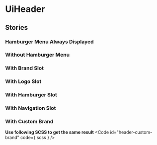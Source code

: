 
<Meta of={stories}/>

# UiHeader
<Canvas of={stories.Common} />
<ArgTypes />

## Stories
### Hamburger Menu Always Displayed
<Canvas of={stories.HamburgerMenuAlwaysDisplay}/>

### Without Hamburger Menu
<Canvas of={stories.WithoutHamburgerMenu}/>

### With Brand Slot
<Canvas of={stories.WithBrandSlot}/>

### With Logo Slot
<Canvas of={stories.WithLogoSlot}/>

### With Hamburger Slot
<Canvas of={stories.WithHamburgerSlot}/>

### With Navigation Slot
<Canvas of={stories.WithNavigationSlot}/>

### With Custom Brand
<Canvas of={stories.WithCustomBrand}/>

**Use following SCSS to get the same result**
<Code
  id="header-custom-brand"
  code={ scss }
/>
